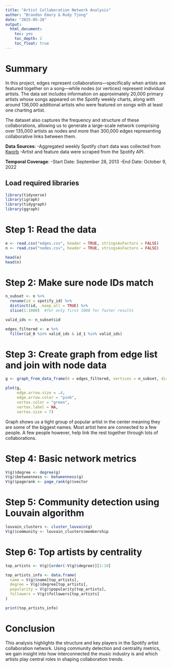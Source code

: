 ```yaml
---
title: "Artist Collaboration Network Analysis"
author: "Brandon Emory & Rudy Tjong"
date: "2025-05-28"
output: 
  html_document:
    toc: yes
    toc_depth: 2
    toc_float: true
---
```


# Summary
In this project, edges represent collaborations—specifically when artists are featured together on a song—while nodes (or vertices) represent individual artists. The data set includes information on approximately 20,000 primary artists whose songs appeared on the Spotify weekly charts, along with around 136,000 additional artists who were featured on songs with at least one charting artist.

The dataset also captures the frequency and structure of these collaborations, allowing us to generate a large-scale network comprising over 135,000 artists as nodes and more than 300,000 edges representing collaborative links between them.

**Data Sources**:
-Aggregated weekly Spotify chart data was collected from [Kworb](https://kworb.net/spotify/)
-Artist and feature data were scraped from the Spotify API.

**Temporal Coverage**:
-Start Date: September 28, 2013
-End Date: October 9, 2022

## Load required libraries
```r
library(tidyverse)
library(igraph)
library(tidygraph)
library(ggraph)
```

# Step 1: Read the data

```r
e <- read.csv("edges.csv", header = TRUE, stringsAsFactors = FALSE)
n <- read.csv("nodes.csv", header = TRUE, stringsAsFactors = FALSE)

head(e)
head(n)
```

# Step 2: Make sure node IDs match
```r
n_subset <- n %>%
  rename(id = spotify_id) %>%
  distinct(id, .keep_all = TRUE) %>%
  slice(1:1000)  #for only first 1000 for faster results

valid_ids <- n_subset$id

edges_filtered <- e %>%
  filter(id_0 %in% valid_ids & id_1 %in% valid_ids)

```

# Step 3: Create graph from edge list and join with node data
```r
g <- graph_from_data_frame(d = edges_filtered, vertices = n_subset, directed = FALSE)

plot(g,
     edge.arrow.size = .4,
     edge.arrow.color = "pink",
     vertex.color = "green", 
     vertex.label = NA, 
     vertex.size = 7)

```


Graph shows us a tight group of popular artist in the center meaning they are some of the biggest names. Most artist here are connected to a few people. A few people however, help link the rest together through lots of collaborations.

# Step 4: Basic network metrics
```r
V(g)$degree <- degree(g)
V(g)$betweenness <- betweenness(g)
V(g)$pagerank <- page_rank(g)$vector
```

# Step 5: Community detection using Louvain algorithm
```r
louvain_clusters <- cluster_louvain(g)
V(g)$community <- louvain_clusters$membership
```

# Step 6: Top artists by centrality
```r
top_artists <- V(g)[order(-V(g)$degree)][1:10]

top_artists_info <- data.frame(
  name = V(g)$name[top_artists],
  degree = V(g)$degree[top_artists],
  popularity = V(g)$popularity[top_artists],
  followers = V(g)$followers[top_artists]
)

print(top_artists_info)
```


# Conclusion

This analysis highlights the structure and key players in the Spotify artist collaboration network. Using community detection and centrality metrics, we gain insight into how interconnected the music industry is and which artists play central roles in shaping collaboration trends.




